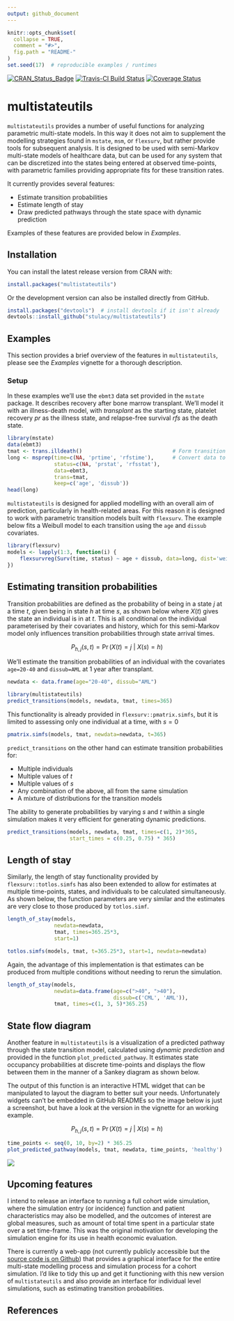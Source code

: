 ```yaml
---
output: github_document
---
```


<!-- README.md is generated from README.Rmd. Please edit that file -->

```r
knitr::opts_chunk$set(
  collapse = TRUE,
  comment = "#>",
  fig.path = "README-"
)
set.seed(17)  # reproducible examples / runtimes
```

[![CRAN_Status_Badge](http://www.r-pkg.org/badges/version/multistateutils)](https://cran.r-project.org/package=multistateutils)
[![Travis-CI Build Status](https://travis-ci.org/stulacy/multistateutils.svg?branch=master)](https://travis-ci.org/stulacy/multistateutils)
[![Coverage Status](https://img.shields.io/codecov/c/github/stulacy/multistateutils/master.svg)](https://codecov.io/github/stulacy/multistateutils?branch=master)

# multistateutils

`multistateutils` provides a number of useful functions for analyzing parametric multi-state models. In this way it does not aim to supplement the modelling strategies found in `mstate`, `msm`, or `flexsurv`, but rather provide tools for subsequent analysis. It is designed to be used with semi-Markov multi-state models of healthcare data, but can be used for any system that can be discretized into the states being entered at observed time-points, with parametric families providing appropriate fits for these transition rates. 

It currently provides several features:

  - Estimate transition probabilities
  - Estimate length of stay
  - Draw predicted pathways through the state space with dynamic prediction

Examples of these features are provided below in *Examples*.

## Installation

You can install the latest release version from CRAN with:

```r
install.packages("multistateutils")
```

Or the development version can also be installed directly from GitHub.

```r
install.packages("devtools")  # install devtools if it isn't already
devtools::install_github("stulacy/multistateutils")
```

## Examples

This section provides a brief overview of the features in `multistateutils`, please see the *Examples* vignette for a thorough description.

### Setup

In these examples we'll use the `ebmt3` data set provided in the `mstate` package. It describes recovery after bone marrow transplant. We'll model it with an illness-death model, with *transplant* as the starting state, platelet recovery *pr* as the illness state, and relapse-free survival *rfs* as the death state.

```r
library(mstate)
data(ebmt3)
tmat <- trans.illdeath()                             # Form transition matrix
long <- msprep(time=c(NA, 'prtime', 'rfstime'),      # Convert data to long
               status=c(NA, 'prstat', 'rfsstat'), 
               data=ebmt3, 
               trans=tmat, 
               keep=c('age', 'dissub'))
head(long)
```

`multistateutils` is designed for applied modelling with an overall aim of prediction, particularly in health-related areas. For this reason it is designed to work with parametric transition models built with `flexsurv`. The example below fits a Weibull model to each transition using the `age` and `dissub` covariates.

```r
library(flexsurv)
models <- lapply(1:3, function(i) {
    flexsurvreg(Surv(time, status) ~ age + dissub, data=long, dist='weibull')
})
```

## Estimating transition probabilities

Transition probabilities are defined as the probability of being in a state $j$ at a time $t$, given being in state $h$ at time $s$, as shown below where $X(t)$ gives the state an individual is in at $t$. This is all conditional on the individual parameterised by their covariates and history, which for this semi-Markov model only influences transition probabilities through state arrival times.

$$P_{h,j}(s, t) = \Pr(X(t) = j\ |\ X(s) = h)$$

We'll estimate the transition probabilities of an individual with the covariates `age=20-40` and `dissub=AML` at 1 year after transplant.

```r
newdata <- data.frame(age="20-40", dissub="AML")
```

```r
library(multistateutils)
predict_transitions(models, newdata, tmat, times=365)
```

This functionality is already provided in `flexsurv::pmatrix.simfs`, but it is limited to assessing only one individual at a time, with $s=0$

```r
pmatrix.simfs(models, tmat, newdata=newdata, t=365)
```

`predict_transitions` on the other hand can estimate transition probabilities for:

  - Multiple individuals
  - Multiple values of $t$ 
  - Multiple values of $s$ 
  - Any combination of the above, all from the same simulation
  - A mixture of distributions for the transition models

The ability to generate probabilities by varying $s$ and $t$ within a single simulation makes it very efficient for generating dynamic predictions.

```r
predict_transitions(models, newdata, tmat, times=c(1, 2)*365, 
                    start_times = c(0.25, 0.75) * 365)
```

## Length of stay

Similarly, the length of stay functionality provided by `flexsurv::totlos.simfs` has also been extended to allow for estimates at multiple time-points, states, and individuals to be calculated simultaneously. As shown below, the function parameters are very similar and the estimates are very close to those produced by `totlos.simf`.

```r
length_of_stay(models, 
               newdata=newdata,
               tmat, times=365.25*3,
               start=1)
```

```r
totlos.simfs(models, tmat, t=365.25*3, start=1, newdata=newdata)
```

Again, the advantage of this implementation is that estimates can be produced from multiple conditions without needing to rerun the simulation.

```r
length_of_stay(models, 
               newdata=data.frame(age=c(">40", ">40"),
                                  dissub=c('CML', 'AML')),
               tmat, times=c(1, 3, 5)*365.25)
```

## State flow diagram

Another feature in `multistateutils` is a visualization of a predicted pathway through the state transition model, calculated using *dynamic prediction* and provided in the function `plot_predicted_pathway`. It estimates state occupancy probabilities at discrete time-points and displays the flow between them in the manner of a Sankey diagram as shown below.

The output of this function is an interactive HTML widget that can be manipulated to layout the diagram to better suit your needs. Unfortunately widgets can't be embedded in GitHub READMEs so the image below is just a screenshot, but have a look at the version in the vignette for an working example.

$$P_{h,j}(s, t) = \Pr(X(t) = j\ |\ X(s) = h)$$

```r
time_points <- seq(0, 10, by=2) * 365.25
plot_predicted_pathway(models, tmat, newdata, time_points, 'healthy')
```

![](vignettes/state_pathway.png)

## Upcoming features

I intend to release an interface to running a full cohort wide simulation, where the simulation entry (or incidence) function and patient characteristics may also be modelled, and the outcomes of interest are global measures, such as amount of total time spent in a particular state over a set time-frame. This was the original motivation for developing the simulation engine for its use in health economic evaluation. 

There is currently a web-app (not currently publicly accessible but the [source code is on Github](https://github.com/stulacy/RDES-Shiny))  that provides a graphical interface for the entire multi-state modelling process and simulation process for a cohort simulation. I'd like to tidy this up and get it functioning with this new version of `multistateutils` and also provide an interface for individual level simulations, such as estimating transition probabilities.

## References
